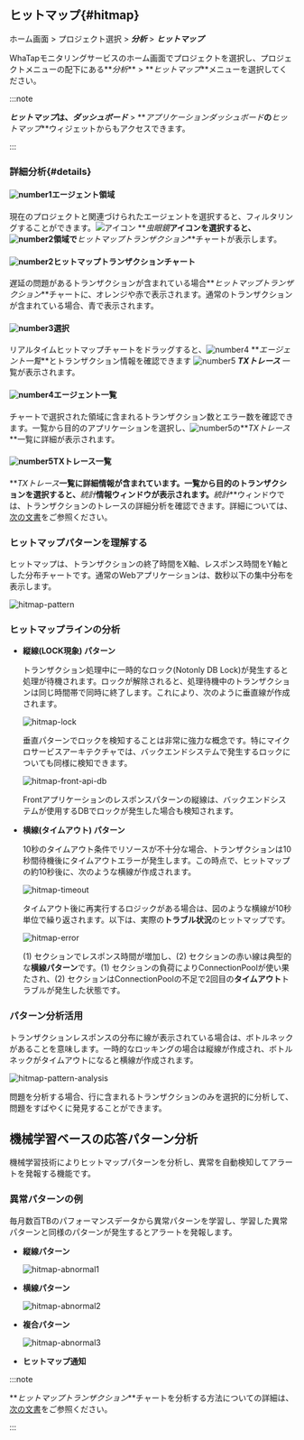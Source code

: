 ## ヒットマップ{#hitmap}

ホーム画面 > プロジェクト選択 > **_分析_** > **_ヒットマップ_**

WhaTapモニタリングサービスのホーム画面でプロジェクトを選択し、プロジェクトメニューの配下にある**_分析_** > **_ヒットマップ_**メニューを選択してください。 

:::note

**_ヒットマップ_**は、**_ダッシュボード_** > **_アプリケーションダッシュボード_**の**_ヒットマップ_**ウィジェットからもアクセスできます。

:::

### 詳細分析{#details}

<ImgLang img='tx-hitmap.png' desc='ヒットマップ' />

#### ![number1](/img/number-01.png)エージェント領域

現在のプロジェクトと関連づけられたエージェントを選択すると、フィルタリングすることができます。![アイコン](/img/ic-search-on-press.svg) **_虫眼鏡_**アイコンを選択すると、![number2](/img/number-02.png)領域で**_ヒットマップトランザクション_**チャートが表示します。

#### ![number2](/img/number-02.png)ヒットマップトランザクションチャート

遅延の問題があるトランザクションが含まれている場合**_ヒットマップトランザクション_**チャートに、<span class='ov5ud10'>オレンジ</span>や<span class='etrs'>赤</span>で表示されます。通常のトランザクションが含まれている場合、<span class='woer'>青</span>で表示されます。

#### ![number3](/img/number-03.png)選択

リアルタイムヒットマップチャートをドラッグすると、![number4](/img/number-04.png) **_エージェント一覧_**とトランザクション情報を確認できます ![number5](/img/number-05.png) **_TXトレース_** 一覧が表示されます。

#### ![number4](/img/number-04.png)エージェント一覧

チャートで選択された領域に含まれるトランザクション数とエラー数を確認できます。一覧から目的のアプリケーションを選択し、![number5](/img/number-05.png)の**_TXトレース_**一覧に詳細が表示されます。

#### ![number5](/img/number-05.png)TXトレース一覧

**_TXトレース_**一覧に詳細情報が含まれています。一覧から目的のトランザクションを選択すると、**_統計_**情報ウィンドウが表示されます。**_統計_**ウィンドウでは、トランザクションのトレースの詳細分析を確認できます。詳細については、[次の文書](trs-profile#details)をご参照ください。

### ヒットマップパターンを理解する

ヒットマップは、トランザクションの終了時間をX軸、レスポンス時間をY軸とした分布チャートです。通常のWebアプリケーションは、数秒以下の集中分布を表示します。

![hitmap-pattern](https://img.whatap.io/media/user_guide_application/analysis/h0.png)

### ヒットマップラインの分析

<Youtube ko="JHVYfJjtYQo" en="JHVYfJjtYQo" ja="JHVYfJjtYQo" />

- **縦線(LOCK現象) パターン**  

  トランザクション処理中に一時的なロック(Notonly DB Lock)が発生すると処理が待機されます。ロックが解除されると、処理待機中のトランザクションは同じ時間帯で同時に終了します。これにより、次のように垂直線が作成されます。

  ![hitmap-lock](https://img.whatap.io/media/user_guide_application/analysis/h3.png)

  垂直パターンでロックを検知することは非常に強力な概念です。特にマイクロサービスアーキテクチャでは、バックエンドシステムで発生するロックについても同様に検知できます。

  ![hitmap-front-api-db](https://img.whatap.io/media/user_guide_application/analysis/h8.png)

  Frontアプリケーションのレスポンスパターンの縦線は、バックエンドシステムが使用するDBでロックが発生した場合も検知されます。

- **横線(タイムアウト) パターン**  

  10秒のタイムアウト条件でリソースが不十分な場合、トランザクションは10秒間待機後にタイムアウトエラーが発生します。この時点で、ヒットマップの約10秒後に、次のような横線が作成されます。

  ![hitmap-timeout](https://img.whatap.io/media/user_guide_application/analysis/h2.png)

  タイムアウト後に再実行するロジックがある場合は、図のような横線が10秒単位で繰り返されます。以下は、実際の**トラブル状況**のヒットマップです。

  ![hitmap-error](https://img.whatap.io/media/user_guide_application/analysis/h7.png)

  (1) セクションでレスポンス時間が増加し、(2) セクションの赤い線は典型的な**横線パターン**です。(1) セクションの負荷によりConnectionPoolが使い果たされ、(2) セクションはConnectionPoolの不足で2回目の**タイムアウト**トラブルが発生した状態です。

### パターン分析活用

トランザクションレスポンスの分布に線が表示されている場合は、ボトルネックがあることを意味します。一時的なロッキングの場合は縦線が作成され、ボトルネックがタイムアウトになると横線が作成されます。

![hitmap-pattern-analysis](https://img.whatap.io/media/user_guide_application/analysis/h4.png)

問題を分析する場合、行に含まれるトランザクションのみを選択的に分析して、問題をすばやくに発見することができます。

## 機械学習ベースの応答パターン分析

機械学習技術によりヒットマップパターンを分析し、異常を自動検知してアラートを発報する機能です。

<ImgLang img='ml-pattern.png' desc='Machine learning analytics' />

### 異常パターンの例

毎月数百TBのパフォーマンスデータから異常パターンを学習し、学習した異常パターンと同様のパターンが発生するとアラートを発報します。

- **縦線パターン**  

  ![hitmap-abnormal1](https://img.whatap.io/media/user_guide_application/analysis/h3.png)

- **横線パターン**  

  ![hitmap-abnormal2](https://img.whatap.io/media/user_guide_application/analysis/h2.png)

- **複合パターン**  

  ![hitmap-abnormal3](https://img.whatap.io/media/user_guide_application/analysis/h7.png)

- **ヒットマップ通知**  

  <ImgLang img='ai-alert.png' desc='hitmap ai alert' />

:::note

**_ヒットマップトランザクション_**チャートを分析する方法についての詳細は、[次の文書](../best-practice-guides/about-apm-hitmap-class)をご参照ください。

:::
